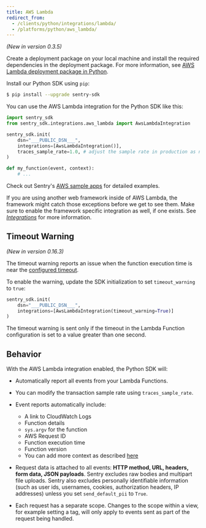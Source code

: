 ```yaml
---
title: AWS Lambda
redirect_from:
  - /clients/python/integrations/lambda/
  - /platforms/python/aws_lambda/
---
```


_(New in version 0.3.5)_

Create a deployment package on your local machine and install the required dependencies in the deployment package.
For more information, see [AWS Lambda deployment package in Python](https://docs.aws.amazon.com/lambda/latest/dg/python-package.html).

Install our Python SDK using `pip`:

```bash
$ pip install --upgrade sentry-sdk
```

You can use the AWS Lambda integration for the Python SDK like this:

```python
import sentry_sdk
from sentry_sdk.integrations.aws_lambda import AwsLambdaIntegration

sentry_sdk.init(
    dsn="___PUBLIC_DSN___",
    integrations=[AwsLambdaIntegration()],
    traces_sample_rate=1.0, # adjust the sample rate in production as needed
)

def my_function(event, context):
    # ...
```

Check out Sentry's [AWS sample apps](https://github.com/getsentry/examples/tree/master/aws-lambda/python) for detailed examples.

<Alert level="info" title="Note"><markdown>

If you are using another web framework inside of AWS Lambda, the framework might catch those exceptions before we get to see them. Make sure to enable the framework specific integration as well, if one exists. See [_Integrations_](/platforms/python/#integrations) for more information.

</markdown></Alert>

## Timeout Warning

_(New in version 0.16.3)_

The timeout warning reports an issue when the function execution time is near
the [configured timeout](https://docs.aws.amazon.com/lambda/latest/dg/configuration-console.html).

To enable the warning, update the SDK initialization to set `timeout_warning` to
`true`:

```python
sentry_sdk.init(
    dsn="___PUBLIC_DSN___",
    integrations=[AwsLambdaIntegration(timeout_warning=True)]
)
```

The timeout warning is sent only if the timeout in the Lambda Function configuration is set to a value greater than one second.

## Behavior

With the AWS Lambda integration enabled, the Python SDK will:

- Automatically report all events from your Lambda Functions.
- You can <PlatformLink to="/configuration/filtering/">modify the transaction sample rate</PlatformLink> using `traces_sample_rate`.
- Event reports automatically include:

  - A link to CloudWatch Logs
  - Function details
  - `sys.argv` for the function
  - AWS Request ID
  - Function execution time
  - Function version
  - You can add more context as described [here](/platforms/python/#setting-context)

- Request data is attached to all events: **HTTP method, URL, headers, form data, JSON payloads**. Sentry excludes raw bodies and multipart file uploads. Sentry also excludes personally identifiable information (such as user ids, usernames, cookies, authorization headers, IP addresses) unless you set `send_default_pii` to `True`.

- Each request has a separate scope. Changes to the scope within a view, for example setting a tag, will only apply to events sent as part of the request being handled.
